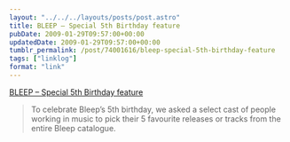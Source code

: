 ```yaml
---
layout: "../../../layouts/posts/post.astro"
title: BLEEP – Special 5th Birthday feature
pubDate: 2009-01-29T09:57:00+00:00
updatedDate: 2009-01-29T09:57:00+00:00
tumblr_permalink: /post/74001616/bleep-special-5th-birthday-feature
tags: ["linklog"]
format: "link"
---
```


[BLEEP &#8211; Special 5th Birthday feature][1]

> To celebrate Bleep&rsquo;s 5th birthday, we asked a select cast of people working in music to pick their 5 favourite releases or tracks from the entire Bleep catalogue.

[1]: http://beta.bleep.com/index.php?page=dynamic&module=birthdayfeature
